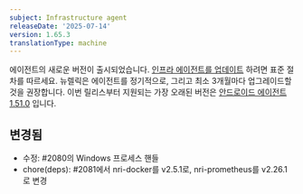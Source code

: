 ```yaml
---
subject: Infrastructure agent
releaseDate: '2025-07-14'
version: 1.65.3
translationType: machine
---
```


에이전트의 새로운 버전이 출시되었습니다. [인프라 에이전트를 업데이트](https://docs.newrelic.com/docs/infrastructure/install-configure-manage-infrastructure/update-or-uninstall/update-infrastructure-agent) 하려면 표준 절차를 따르세요. 뉴렐릭은 에이전트를 정기적으로, 그리고 최소 3개월마다 업그레이드할 것을 권장합니다. 이번 릴리스부터 지원되는 가장 오래된 버전은 [안드로이드 에이전트 1.51.0](https://docs.newrelic.com/docs/release-notes/infrastructure-release-notes/infrastructure-agent-release-notes/new-relic-infrastructure-agent-1510/) 입니다.

## 변경됨

* 수정: #2080의 Windows 프로세스 핸들
* chore(deps): #2081에서 nri-docker를 v2.5.1로, nri-prometheus를 v2.26.1로 변경